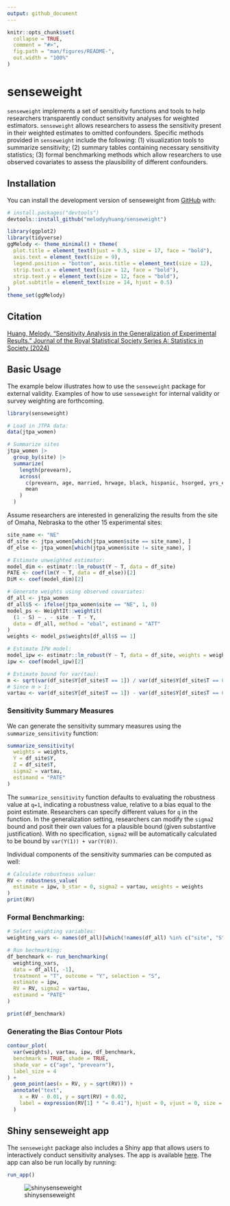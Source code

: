 ```yaml
---
output: github_document
---
```


<!-- README.md is generated from README.Rmd. Please edit that file -->

```r
knitr::opts_chunk$set(
  collapse = TRUE,
  comment = "#>",
  fig.path = "man/figures/README-",
  out.width = "100%"
)
```

# senseweight

<!-- badges: start -->
<!-- badges: end -->

`senseweight` implements a set of sensitivity functions and tools to help researchers transparently conduct sensitivity analyses for weighted estimators. `senseweight` allows researchers to assess the sensitivity present in their weighted estimates to omitted confounders. Specific methods provided in `senseweight` include the following: (1) visualization tools to summarize sensitivity; (2) summary tables containing necessary sensitivity statistics; (3) formal benchmarking methods which allow researchers to use observed covariates to assess the plausibility of different confounders. 

## Installation

You can install the development version of senseweight from [GitHub](https://github.com/) with:

``` r
# install.packages("devtools")
devtools::install_github("melodyyhuang/senseweight")
```
```r
library(ggplot2)
library(tidyverse)
ggMelody <- theme_minimal() + theme(
  plot.title = element_text(hjust = 0.5, size = 17, face = "bold"),
  axis.text = element_text(size = 9),
  legend.position = "bottom", axis.title = element_text(size = 12),
  strip.text.x = element_text(size = 12, face = "bold"),
  strip.text.y = element_text(size = 12, face = "bold"),
  plot.subtitle = element_text(size = 14, hjust = 0.5)
)
theme_set(ggMelody)
```

## Citation
[Huang, Melody. "Sensitivity Analysis in the Generalization of Experimental Results."  Journal of the Royal Statistical Society Series A: Statistics in Society (2024)](https://academic.oup.com/jrsssa/advance-article-abstract/doi/10.1093/jrsssa/qnae012/7626119)

## Basic Usage

The example below illustrates how to use the `senseweight` package for external validity. Examples of how to use `senseweight` for internal validity or survey weighting are forthcoming. 

```r
library(senseweight)

# Load in JTPA data:
data(jtpa_women)
```


```r
# Summarize sites
jtpa_women |>
  group_by(site) |>
  summarize(
    length(prevearn),
    across(
      c(prevearn, age, married, hrwage, black, hispanic, hsorged, yrs_educ), 
      mean
    )
  )
```


Assume researchers are interested in generalizing the results from the site of Omaha, Nebraska to the other 15 experimental sites: 
```r
site_name <- "NE"
df_site <- jtpa_women[which(jtpa_women$site == site_name), ]
df_else <- jtpa_women[which(jtpa_women$site != site_name), ]

# Estimate unweighted estimator:
model_dim <- estimatr::lm_robust(Y ~ T, data = df_site)
PATE <- coef(lm(Y ~ T, data = df_else))[2]
DiM <- coef(model_dim)[2]

# Generate weights using observed covariates:
df_all <- jtpa_women
df_all$S <- ifelse(jtpa_women$site == "NE", 1, 0)
model_ps <- WeightIt::weightit(
  (1 - S) ~ . - site - T - Y, 
  data = df_all, method = "ebal", estimand = "ATT"
)
weights <- model_ps$weights[df_all$S == 1]

# Estimate IPW model:
model_ipw <- estimatr::lm_robust(Y ~ T, data = df_site, weights = weights)
ipw <- coef(model_ipw)[2]

# Estimate bound for var(tau):
m <- sqrt(var(df_site$Y[df_site$T == 1]) / var(df_site$Y[df_site$T == 0]))
# Since m > 1:
vartau <- var(df_site$Y[df_site$T == 1]) - var(df_site$Y[df_site$T == 0])
```

### Sensitivity Summary Measures 
We can generate the sensitivity summary measures using the `summarize_sensitivity` function: 
```r
summarize_sensitivity(
  weights = weights, 
  Y = df_site$Y, 
  Z = df_site$T, 
  sigma2 = vartau, 
  estimand = "PATE"
)
```


The `summarize_sensitivity` function defaults to evaluating the robustness value at `q=1`, indicating a robustness value, relative to a bias equal to the point estimate. Researchers can specify different values for `q` in the function. In the generalization setting, researchers can modify the `sigma2` bound and posit their own values for a plausible bound (given substantive justification). With no specification, `sigma2` will be automatically calculated to be bound by `var(Y(1)) + var(Y(0))`. 

Individual components of the sensitivity summaries can be computed as well: 

```r
# Calculate robustness value:
RV <- robustness_value(
  estimate = ipw, b_star = 0, sigma2 = vartau, weights = weights
)
print(RV)
```


### Formal Benchmarking: 
```r
# Select weighting variables:
weighting_vars <- names(df_all)[which(!names(df_all) %in% c("site", "S", "Y", "T"))]

# Run bechmarking:
df_benchmark <- run_benchmarking(
  weighting_vars,
  data = df_all[, -1],
  treatment = "T", outcome = "Y", selection = "S",
  estimate = ipw,
  RV = RV, sigma2 = vartau,
  estimand = "PATE"
)

print(df_benchmark)
```

### Generating the Bias Contour Plots 
```r
contour_plot(
  var(weights), vartau, ipw, df_benchmark,
  benchmark = TRUE, shade = TRUE,
  shade_var = c("age", "prevearn"),
  label_size = 4
) +
  geom_point(aes(x = RV, y = sqrt(RV))) +
  annotate("text",
    x = RV - 0.01, y = sqrt(RV) + 0.02,
    label = expression(RV[1] * "= 0.41"), hjust = 0, vjust = 0, size = 3
  )
```

## Shiny senseweight app

The `senseweight` package also includes a Shiny app that allows users to interactively conduct sensitivity analyses. The app is available [here](https://tiffanymtang.shinyapps.io/senseweight/). The app can also be run locally by running:

```r
run_app()
```

![shinysenseweight](man/figures/shinysenseweight.png)
